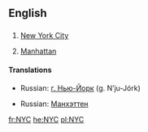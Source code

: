 ==English==

==={{abbreviation}}===
{{wikipedia|New York City}}
{{en-proper noun}}
# [[New York City]]
# {{rfv-sense}} [[Manhattan]]

====Translations====
{{trans-top|New York City}}
{{trans-mid}}
* Russian: [[г. Нью-Йорк]] (g. N’ju-Jórk) {{m}}
{{trans-bottom}}

{{trans-top|Manhattan}}
{{trans-mid}}
* Russian: [[Манхэттен]] {{IPAchar|(Manχɛ́tten)}} {{m}}
{{trans-bottom}}
[[fr:NYC]]
[[he:NYC]]
[[pl:NYC]]